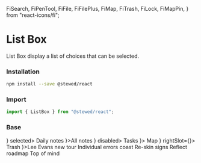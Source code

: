   FiSearch,
  FiPenTool,
  FiFile,
  FiFilePlus,
  FiMap,
  FiTrash,
  FiLock,
  FiMapPin,
} from "react-icons/fi";

<Meta title="Components/List Box" component={ListBox} />

# List Box

List Box display a list of choices that can be selected.

### Installation

```bash
npm install --save @stewed/react
```

### Import

```js
import { ListBox } from "@stewed/react";
```

### Base

<Canvas>
  <Theme>
    <ListBox>
      <ListBox.Group>
        <ListBox.Item leftSlot={<FiPenTool />} selected>
          <span>Daily notes</span>
        </ListBox.Item>
        <ListBox.Item leftSlot={<FiFile />}>All notes</ListBox.Item>
        <ListBox.Item leftSlot={<FiFilePlus />} disabled>
          <span>Tasks</span>
        </ListBox.Item>
        <ListBox.Item leftSlot={<FiMap />}>
          <span>Map</span>
        </ListBox.Item>
        <ListBox.Item skin="error" leftSlot={<FiTrash />} rightSlot={<FiLock />}>
          <span>Trash</span>
        </ListBox.Item>
      </ListBox.Group>
      <ListBox.Divider />
      <ListBox.Group title="Pinned messages">
        <ListBox.Item rightSlot={<FiMapPin />}>Lee Evans new tour</ListBox.Item>
        <ListBox.Item>Individual errors coast</ListBox.Item>
        <ListBox.Item>Re-skin signs</ListBox.Item>
        <ListBox.Item>Reflect roadmap</ListBox.Item>
        <ListBox.Item>Top of mind</ListBox.Item>
      </ListBox.Group>
    </ListBox>
  </Theme>
</Canvas>

<ArgsTable of={ListBox} />
